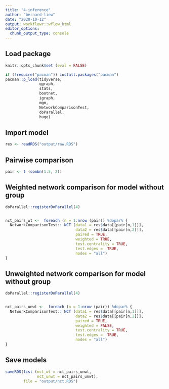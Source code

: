 ```yaml
---
title: "4-inference"
author: "bernard-liew"
date: "2020-10-12"
output: workflowr::wflow_html
editor_options:
  chunk_output_type: console
---
```


## Load package

```r
knitr::opts_chunk$set (eval = FALSE)
```

```r
if (!require("pacman")) install.packages("pacman")
pacman::p_load(tidyverse,
               qgraph,
               stats,
               bootnet,
               igraph,
               mgm,
               NetworkComparisonTest,
               doParallel,
               huge)
```

## Import model

```r
res <- readRDS("output/raw.RDS")

```

## Pairwise comparison

```r
pair <- t (combn(1:5, 2))

```

## Weighted network comparison for model without group

```r

doParallel::registerDoParallel(4)


nct_pairs_wt <-  foreach (n = 1:nrow (pair)) %dopar% {
  NetworkComparisonTest:: NCT (data1 = res$data[[pair[n,1]]],
                               data2 = res$data[[pair[n,2]]],
                               paired = TRUE,
                               weighted = TRUE,
                               test.centrality = TRUE,
                               test.edges =  TRUE,
                               nodes = "all")
}

```

## Unweighted network comparison for model without group

```r

doParallel::registerDoParallel(4)


nct_pairs_unwt <-  foreach (n = 1:nrow (pair)) %dopar% {
  NetworkComparisonTest:: NCT (data1 = res$data[[pair[n,1]]],
                               data2 = res$data[[pair[n,2]]],
                               paired = TRUE,
                               weighted = FALSE,
                               test.centrality = TRUE,
                               test.edges =  TRUE,
                               nodes = "all")
}

```

## Save models

```r
saveRDS(list (nct_wt = nct_pairs_unwt,
              nct_unwt = nct_pairs_unwt),
        file = "output/nct.RDS")
```

